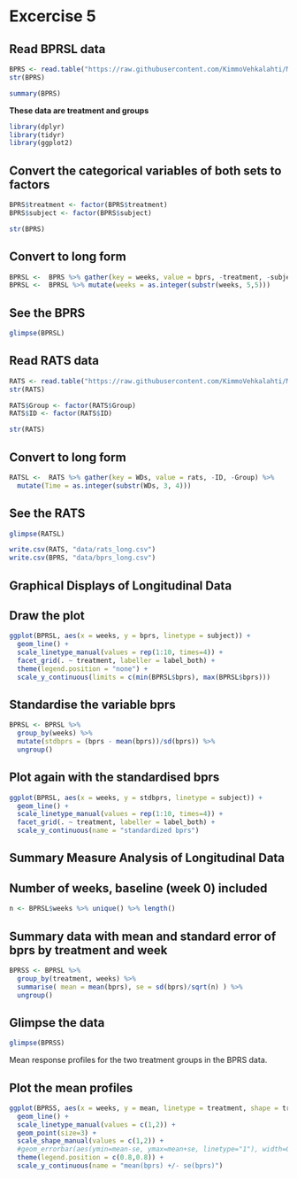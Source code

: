 
# Excercise 5

## Read BPRSL data
```r
BPRS <- read.table("https://raw.githubusercontent.com/KimmoVehkalahti/MABS/master/Examples/data/BPRS.txt", sep=" ", header=TRUE)
str(BPRS)
```

```r
summary(BPRS)
```



**These data are treatment and groups**


```r
library(dplyr)
library(tidyr)
library(ggplot2)
```

## Convert the categorical variables of both sets to factors
```r
BPRS$treatment <- factor(BPRS$treatment)
BPRS$subject <- factor(BPRS$subject)
```
```r
str(BPRS)
```

## Convert to long form
```r
BPRSL <-  BPRS %>% gather(key = weeks, value = bprs, -treatment, -subject)
BPRSL <-  BPRSL %>% mutate(weeks = as.integer(substr(weeks, 5,5)))
```
## See the BPRS
```r
glimpse(BPRSL)
```


## Read RATS data
```r
RATS <- read.table("https://raw.githubusercontent.com/KimmoVehkalahti/MABS/master/Examples/data/rats.txt", sep="\t", header=TRUE)
str(RATS)
```
```r
RATS$Group <- factor(RATS$Group)
RATS$ID <- factor(RATS$ID)
```
```r
str(RATS)
```

## Convert to long form
```r
RATSL <-  RATS %>% gather(key = WDs, value = rats, -ID, -Group) %>%
  mutate(Time = as.integer(substr(WDs, 3, 4))) 
```
## See the RATS
```r
glimpse(RATSL)
```


```r
write.csv(RATS, "data/rats_long.csv")
write.csv(BPRS, "data/bprs_long.csv")
```

## Graphical Displays of Longitudinal Data



## Draw the plot
```r
ggplot(BPRSL, aes(x = weeks, y = bprs, linetype = subject)) +
  geom_line() +
  scale_linetype_manual(values = rep(1:10, times=4)) +
  facet_grid(. ~ treatment, labeller = label_both) +
  theme(legend.position = "none") + 
  scale_y_continuous(limits = c(min(BPRSL$bprs), max(BPRSL$bprs)))
```




## Standardise the variable bprs
```r
BPRSL <- BPRSL %>%
  group_by(weeks) %>%
  mutate(stdbprs = (bprs - mean(bprs))/sd(bprs)) %>%
  ungroup()
```
## Plot again with the standardised bprs
```r
ggplot(BPRSL, aes(x = weeks, y = stdbprs, linetype = subject)) +
  geom_line() +
  scale_linetype_manual(values = rep(1:10, times=4)) +
  facet_grid(. ~ treatment, labeller = label_both) +
  scale_y_continuous(name = "standardized bprs")
```




## Summary Measure Analysis of Longitudinal Data

## Number of weeks, baseline (week 0) included

```r
n <- BPRSL$weeks %>% unique() %>% length()
```
## Summary data with mean and standard error of bprs by treatment and week 
```r
BPRSS <- BPRSL %>%
  group_by(treatment, weeks) %>%
  summarise( mean = mean(bprs), se = sd(bprs)/sqrt(n) ) %>%
  ungroup()
```

## Glimpse the data
```r
glimpse(BPRSS)
```


Mean response profiles for the two treatment groups in the BPRS data.

## Plot the mean profiles
```r
ggplot(BPRSS, aes(x = weeks, y = mean, linetype = treatment, shape = treatment)) +
  geom_line() +
  scale_linetype_manual(values = c(1,2)) +
  geom_point(size=3) +
  scale_shape_manual(values = c(1,2)) +
  #geom_errorbar(aes(ymin=mean-se, ymax=mean+se, linetype="1"), width=0.3) +
  theme(legend.position = c(0.8,0.8)) +
  scale_y_continuous(name = "mean(bprs) +/- se(bprs)")
```

